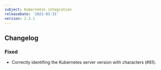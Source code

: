 ```yaml
---
subject: Kubernetes integration
releaseDate: '2021-03-31'
version: 2.3.1
---
```


## Changelog

### Fixed

* Correctly identifing the Kubernetes server version with characters (#81).
